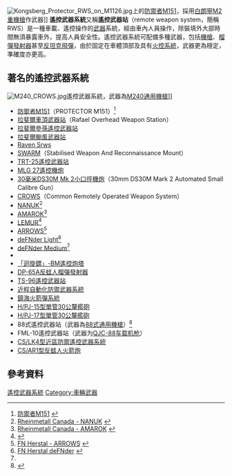 [[File:Kongsberg_Protector_RWS_on_M1126.jpg|thumb]]上的[[防禦者M151遙控武器站|防禦者M151]]，採用[[白朗寧M2重機槍|白朗寧M2重機槍]]作武器]]
'''遙控武器系統'''又稱'''遙控武器站'''（remote weapon system，簡稱RWS）是一種車載、遙控操作的[[武器|武器]]系統，經由車內人員操作，除裝填外大部時間無須暴露車外，提高人員安全性。遙控武器系統可配備多種武器，包括[[機槍|機槍]]、[[榴彈發射器|榴彈發射器]]甚至[[反坦克飛彈|反坦克飛彈]]，由於固定在車體頂部及具有[[火控系統|火控系統]]，武器更為穩定，準確度亦更高。

==著名的遙控武器系統==
[[File:M240_CROWS.jpg|thumb]]遙控武器系統，武器為[[M240通用機槍|M240通用機槍]]]]
* [[防禦者M151遙控武器站|防禦者M151]]（PROTECTOR M151）<ref>[http://www.kongsberg.com/eng/kda/products/dynamicsystems/RemoteWeaponStation/ 防禦者M151] {{webarchive|url=https://web.archive.org/web/20090211112605/http://www.kongsberg.com/eng/kda/products/dynamicsystems/RemoteWeaponStation/ |date=2009-02-11 }}</ref>
* [[拉斐爾車頂武器站|拉斐爾車頂武器站]]（Rafael Overhead Weapon Station）
* [[拉斐爾參孫遙控武器站|拉斐爾參孫遙控武器站]]
* [[拉斐爾颱風武器站|拉斐爾颱風武器站]]
* [[Raven_Srws|Raven Srws]]
* [[SWARM|SWARM]]（Stabilised Weapon And Reconnaissance Mount）
* [[TRT-25遙控武器站|TRT-25遙控武器站]]
* [[MLG_27遙控機炮|MLG 27遙控機炮]]
* [[30毫米DS30M_Mk_2小口徑機炮|30毫米DS30M Mk 2小口徑機炮]]（30mm DS30M Mark 2 Automated Small Calibre Gun）
* [[CROWS|CROWS]]（Common Remotely Operated Weapon System）
* [[NANUK|NANUK]]<ref>[http://www.rheinmetall.ca/pub/capabilities/nanuk.jsp Rheinmetall Canada - NANUK] {{webarchive|url=https://web.archive.org/web/20090717164716/http://www.rheinmetall.ca/pub/capabilities/nanuk.jsp |date=2009-07-17 }}</ref>
* [[AMAROK|AMAROK]]<ref>[http://www.rheinmetall.ca/pub/capabilities/amarok.jsp Rheinmetall Canada - AMAROK] {{webarchive|url=https://web.archive.org/web/20080907034523/http://www.rheinmetall.ca/pub/capabilities/amarok.jsp |date=2008-09-07 }}</ref>
* [[LEMUR|LEMUR]]<ref>{{Cite web |url=http://www.baesystems.com/ProductsServices/l_and_a_bof_lemur.html |title=BAE Systems Bofors- Lemur |access-date=2008-08-22 |archive-url=https://web.archive.org/web/20080816203855/http://www.baesystems.com///ProductsServices/l_and_a_bof_lemur.html |archive-date=2008-08-16 |dead-url=yes }}</ref>
* [[ARROWS|ARROWS]]<ref>[http://www.fnherstal.com/html/Index.htm FN Herstal - ARROWS] {{webarchive|url=https://web.archive.org/web/20060204103832/http://www.fnherstal.com/html/Index.htm |date=2006-02-04 }}</ref>
* [[deFNder_Light|deFNder Light]]<ref name="#1">[http://www.fnherstal.com/primary-menu/products-capabilities/remote-weapon-stations.html FN Herstal deFNder] {{webarchive|url=https://web.archive.org/web/20160405054758/http://www.fnherstal.com/primary-menu/products-capabilities/remote-weapon-stations.html |date=2016-04-05 }}</ref>
* [[deFNder_Medium|deFNder Medium]]<ref name="#1"/>
* {{tsl|ru|Штурм (боевой модуль)|風暴遙控武器系統}}
* [[「迴旋鏢」-BM遙控炮塔|「迴旋鏢」-BM遙控炮塔]]
* [[DP-65A反蛙人榴彈發射器|DP-65A反蛙人榴彈發射器]]
* [[TS-96遙控武器站|TS-96遙控武器站]]
* [[近程自動化防禦武器系統|近程自動化防禦武器系統]]
* [[鎮海火箭彈系統|鎮海火箭彈系統]]
* [[H/PJ-15型單管30公釐艦砲|H/PJ-15型單管30公釐艦砲]]
* [[H/PJ-17型單管30公釐艦砲|H/PJ-17型單管30公釐艦砲]]
* 88式遙控武器站（武器為[[88式通用機槍|88式通用機槍]]）<ref>{{cite web |url=http://gx.people.com.cn/BIG5/n/2014/0607/c345333-21367917.html |title=存档副本 |accessdate=2014-06-13 |deadurl=yes |archiveurl=https://web.archive.org/web/20160304055131/http://gx.people.com.cn/BIG5/n/2014/0607/c345333-21367917.html |archivedate=2016-03-04 }}</ref>
* FML-10遙控武器站（武器为[[QJC-88车载机枪|QJC-88车载机枪]]）
* [[CS/LK4型近區防禦遙控武器系統|CS/LK4型近區防禦遙控武器系統]]
* [[CS/AR1型反蛙人火箭炮|CS/AR1型反蛙人火箭炮]]

==參考資料==
<div class="references-small">
<references />
</div>

[[Category:遙控武器系統|]]
[[Category:車輛武器|Category:車輛武器]]